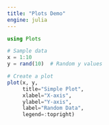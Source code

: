 ```yaml
---
title: "Plots Demo"
engine: julia
---
```



```julia
using Plots

# Sample data
x = 1:10
y = rand(10)  # Random y values

# Create a plot
plot(x, y, 
     title="Simple Plot", 
     xlabel="X-axis", 
     ylabel="Y-axis", 
     label="Random Data", 
     legend=:topright)

```